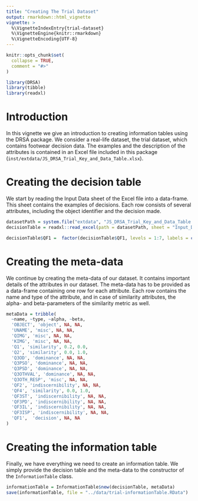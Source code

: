 ```yaml
---
title: "Creating The Trial Dataset"
output: rmarkdown::html_vignette
vignette: >
  %\VignetteIndexEntry{trial-dataset}
  %\VignetteEngine{knitr::rmarkdown}
  %\VignetteEncoding{UTF-8}
---
```


```r
knitr::opts_chunk$set(
  collapse = TRUE,
  comment = "#>"
)
```

```r
library(DRSA)
library(tibble)
library(readxl)
```

# Introduction

In this vignette we give an introduction to creating information tables using the DRSA package. We consider a real-life dataset, the trial dataset, which contains footwear decision data. The examples and the description of the attributes is contained in an Excel file included in this package (`inst/extdata/JS_DRSA_Trial_Key_and_Data_Table.xlsx`).

# Creating the decision table

We start by reading the Input Data sheet of the Excel file into a data-frame. This sheet contains the examples of decisions. Each row consists of several attributes, including the object identifier and the decision made.

```r
datasetPath = system.file("extdata", "JS_DRSA_Trial_Key_and_Data_Table.xlsx", package = "DRSA", mustWork = TRUE)
decisionTable = readxl::read_excel(path = datasetPath, sheet = "Input_Data")

decisionTable$QF1 =  factor(decisionTable$QF1, levels = 1:7, labels = c('Lacks sufficient detail', 'Exclusion', 'Indications of non-association', 'Limited association', 'Association of class', 'High degree of association', 'Identification'), ordered = T)
```


# Creating the meta-data

We continue by creating the meta-data of our dataset. It contains important details of the attributes in our dataset. The meta-data has to be provided as a data-frame containing one row for each attribute. Each row contains the name and type of the attribute, and in case of similarity attributes, the alpha- and beta-parameters of the similarity metric as well.

```r
metaData = tribble(
  ~name, ~type, ~alpha, ~beta,
  'OBJECT', 'object', NA, NA,
  'UNAME', 'misc', NA, NA,
  'QIMG', 'misc', NA, NA,
  'KIMG', 'misc', NA, NA,
  'Q1', 'similarity', 0.2, 0.0,
  'Q2', 'similarity', 0.0, 1.0,
  'Q3OD', 'dominance', NA, NA,
  'Q3PSO', 'dominance', NA, NA,
  'Q3PSD', 'dominance', NA, NA,
  'Q3OTHVAL', 'dominance', NA, NA,
  'Q3OTH_RESP', 'misc', NA, NA,
  'QF2', 'indiscernibility', NA, NA,
  'QF4', 'similarity', 0.0, 1.0,
  'QF3ST', 'indiscernibility', NA, NA,
  'QF3PD', 'indiscernibility', NA, NA,
  'QF3IL', 'indiscernibility', NA, NA,
  'QF3ISP', 'indiscernibility', NA, NA,
  'QF1',  'decision', NA, NA
)
```

# Creating the information table

Finally, we have everything we need to create an information table. We simply provide the decision table and the meta-data to the constructor of the `InformationTable` class.

```r
informationTable = InformationTable$new(decisionTable, metaData)
save(informationTable, file = "../data/trial-informationTable.RData")
```

